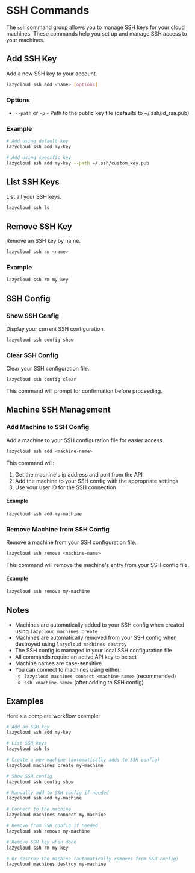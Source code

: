 # SSH Commands

The `ssh` command group allows you to manage SSH keys for your cloud machines. These commands help you set up and manage SSH access to your machines.

## Add SSH Key

Add a new SSH key to your account.

```bash
lazycloud ssh add <name> [options]
```

### Options

- `--path` or `-p` - Path to the public key file (defaults to ~/.ssh/id_rsa.pub)

### Example

```bash
# Add using default key
lazycloud ssh add my-key

# Add using specific key
lazycloud ssh add my-key --path ~/.ssh/custom_key.pub
```

## List SSH Keys

List all your SSH keys.

```bash
lazycloud ssh ls
```

## Remove SSH Key

Remove an SSH key by name.

```bash
lazycloud ssh rm <name>
```

### Example

```bash
lazycloud ssh rm my-key
```

## SSH Config

### Show SSH Config

Display your current SSH configuration.

```bash
lazycloud ssh config show
```

### Clear SSH Config

Clear your SSH configuration file.

```bash
lazycloud ssh config clear
```

This command will prompt for confirmation before proceeding.

## Machine SSH Management

### Add Machine to SSH Config

Add a machine to your SSH configuration file for easier access.

```bash
lazycloud ssh add <machine-name>
```

This command will:
1. Get the machine's ip address and port from the API
2. Add the machine to your SSH config with the appropriate settings
3. Use your user ID for the SSH connection

#### Example

```bash
lazycloud ssh add my-machine
```

### Remove Machine from SSH Config

Remove a machine from your SSH configuration file.

```bash
lazycloud ssh remove <machine-name>
```

This command will remove the machine's entry from your SSH config file.

#### Example

```bash
lazycloud ssh remove my-machine
```

## Notes

- Machines are automatically added to your SSH config when created using `lazycloud machines create`
- Machines are automatically removed from your SSH config when destroyed using `lazycloud machines destroy`
- The SSH config is managed in your local SSH configuration file
- All commands require an active API key to be set
- Machine names are case-sensitive
- You can connect to machines using either:
  - `lazycloud machines connect <machine-name>` (recommended)
  - `ssh <machine-name>` (after adding to SSH config)

## Examples

Here's a complete workflow example:

```bash
# Add an SSH key
lazycloud ssh add my-key

# List SSH keys
lazycloud ssh ls

# Create a new machine (automatically adds to SSH config)
lazycloud machines create my-machine

# Show SSH config
lazycloud ssh config show

# Manually add to SSH config if needed
lazycloud ssh add my-machine

# Connect to the machine
lazycloud machines connect my-machine

# Remove from SSH config if needed
lazycloud ssh remove my-machine

# Remove SSH key when done
lazycloud ssh rm my-key

# Or destroy the machine (automatically removes from SSH config)
lazycloud machines destroy my-machine
```
